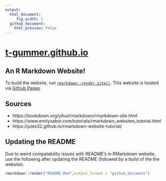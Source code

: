 ```yaml
---
output: 
  html_document:
     fig_width: 1
  github_document:
    html_preview: false
---
```


# [t-gummer.github.io](http://t-gummer.github.io)

## An R Markdown Website!

To build the website, run [`rmarkdown::render_site()`](http://rmarkdown.rstudio.com/rmarkdown_websites.html). This website is hosted via [Github Pages](https://pages.github.com/).

## Sources

- https://bookdown.org/yihui/rmarkdown/rmarkdown-site.html
- https://www.emilyzabor.com/tutorials/rmarkdown_websites_tutorial.html
- https://jules32.github.io/rmarkdown-website-tutorial/

## Updating the README

Due to weird compatability issues with README's in RMarkdown website, use the following after updating the README (followed by a build of the the website).

```r
rmarkdown::render("README.Rmd",output_format = "github_document")

```

